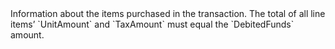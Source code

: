   

  

  

  

  

  

  
<ParamField body="LineItems" type="array" required>  
<Object />     
Information about the items purchased in the transaction. The total of all line items’ `UnitAmount` and `TaxAmount` must equal the `DebitedFunds` amount.    

<Expandable title="properties"><Name1 />  
  
<Quantity />  
  
<UnitAmount />  
  
<TaxAmount />  
<Description />  
  

</Expandable> 
</ParamField>
